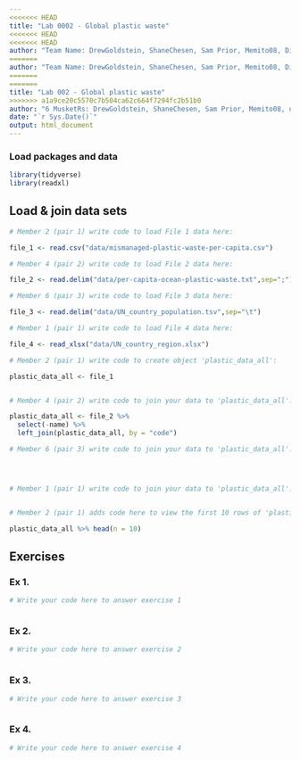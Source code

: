 ```yaml
---
<<<<<<< HEAD
title: "Lab 0002 - Global plastic waste"
<<<<<<< HEAD
<<<<<<< HEAD
author: "Team Name: DrewGoldstein, ShaneChesen, Sam Prior, Memito08, Dimitris Bardanis and DimitrisAgouridis"
=======
author: "Team Name: DrewGoldstein, ShaneChesen, Sam Prior, Memito08, Dimitris Bardanis and Dimitris Agouridis"
=======
=======
title: "Lab 002 - Global plastic waste"
>>>>>>> a1a9ce20c5570c7b504ca62c664f7294fc2b51b0
author: "6 MusketRs: DrewGoldstein, ShaneChesen, Sam Prior, Memito08, user5 and DimitrisAgouridis"
date: "`r Sys.Date()`"
output: html_document
---
```


### Load packages and data

```r
library(tidyverse)
library(readxl)
```


## Load & join data sets

```r
# Member 2 (pair 1) write code to load File 1 data here:

file_1 <- read.csv("data/mismanaged-plastic-waste-per-capita.csv")

# Member 4 (pair 2) write code to load File 2 data here:

file_2 <- read.delim("data/per-capita-ocean-plastic-waste.txt",sep=";")

# Member 6 (pair 3) write code to load File 3 data here:

file_3 <- read.delim("data/UN_country_population.tsv",sep="\t")

# Member 1 (pair 1) write code to load File 4 data here:

file_4 <- read_xlsx("data/UN_country_region.xlsx")

```



```r
# Member 2 (pair 1) write code to create object 'plastic_data_all':

plastic_data_all <- file_1


# Member 4 (pair 2) write code to join your data to 'plastic_data_all':

plastic_data_all <- file_2 %>%
  select(-name) %>%
  left_join(plastic_data_all, by = "code")

# Member 6 (pair 3) write code to join your data to 'plastic_data_all':




# Member 1 (pair 1) write code to join your data to 'plastic_data_all':



```


```r
# Member 2 (pair 1) adds code here to view the first 10 rows of 'plastic_data_all'

plastic_data_all %>% head(n = 10)

```


## Exercises

### Ex 1.

```r
# Write your code here to answer exercise 1



```



### Ex 2.

```r
# Write your code here to answer exercise 2



```


### Ex 3.

```r
# Write your code here to answer exercise 3



```


### Ex 4.

```r
# Write your code here to answer exercise 4



```

